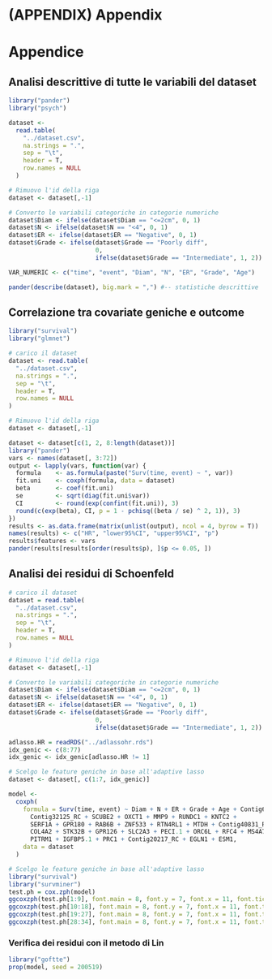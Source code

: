 # (APPENDIX) Appendix {-} 

# Appendice

## Analisi descrittive di tutte le variabili del dataset

```{r echo=FALSE, warning=FALSE}
library("pander")
library("psych")

dataset <-
  read.table(
    "../dataset.csv",
    na.strings = ".",
    sep = "\t",
    header = T,
    row.names = NULL
  )

# Rimuovo l'id della riga
dataset <- dataset[,-1]

# Converto le variabili categoriche in categorie numeriche
dataset$Diam <- ifelse(dataset$Diam == "<=2cm", 0, 1)
dataset$N <- ifelse(dataset$N == "<4", 0, 1)
dataset$ER <- ifelse(dataset$ER == "Negative", 0, 1)
dataset$Grade <- ifelse(dataset$Grade == "Poorly diff",
                        0,
                        ifelse(dataset$Grade == "Intermediate", 1, 2))

VAR_NUMERIC <- c("time", "event", "Diam", "N", "ER", "Grade", "Age")

pander(describe(dataset), big.mark = ",") #-- statistiche descrittive
```

## Correlazione tra covariate geniche e outcome

```{r echo=FALSE, message=FALSE, warning=FALSE}
library("survival")
library("glmnet")

# carico il dataset
dataset <- read.table(
  "../dataset.csv",
  na.strings = ".",
  sep = "\t",
  header = T,
  row.names = NULL
)

# Rimuovo l'id della riga
dataset <- dataset[,-1]

dataset <- dataset[c(1, 2, 8:length(dataset))]
library("pander")
vars <- names(dataset[, 3:72])
output <- lapply(vars, function(var) {
  formula    <- as.formula(paste("Surv(time, event) ~ ", var))
  fit.uni    <- coxph(formula, data = dataset)
  beta       <- coef(fit.uni)
  se         <- sqrt(diag(fit.uni$var))
  CI         <- round(exp(confint(fit.uni)), 3)
  round(c(exp(beta), CI, p = 1 - pchisq((beta / se) ^ 2, 1)), 3)
})
results <- as.data.frame(matrix(unlist(output), ncol = 4, byrow = T))
names(results) <- c("HR", "lower95%CI", "upper95%CI", "p")
results$features <- vars
pander(results[results[order(results$p), ]$p <= 0.05, ])
```

## Analisi dei residui di Schoenfeld
```{r echo=FALSE, message=FALSE, warning=FALSE}
# carico il dataset
dataset = read.table(
  "../dataset.csv",
  na.strings = ".",
  sep = "\t",
  header = T,
  row.names = NULL
)

# Rimuovo l'id della riga
dataset <- dataset[,-1]

# Converto le variabili categoriche in categorie numeriche
dataset$Diam <- ifelse(dataset$Diam == "<=2cm", 0, 1)
dataset$N <- ifelse(dataset$N == "<4", 0, 1)
dataset$ER <- ifelse(dataset$ER == "Negative", 0, 1)
dataset$Grade <- ifelse(dataset$Grade == "Poorly diff",
                        0,
                        ifelse(dataset$Grade == "Intermediate", 1, 2))

adlasso.HR = readRDS("../adlassohr.rds")
idx_genic <- c(8:77)
idx_genic <- idx_genic[adlasso.HR != 1]

# Scelgo le feature geniche in base all'adaptive lasso
dataset <- dataset[, c(1:7, idx_genic)]

model <-
  coxph(
    formula = Surv(time, event) ~ Diam + N + ER + Grade + Age + Contig63649_RC + QSCN6L1 +
      Contig32125_RC + SCUBE2 + OXCT1 + MMP9 + RUNDC1 + KNTC2 +
      SERF1A + GPR180 + RAB6B + ZNF533 + RTN4RL1 + MTDH + Contig40831_RC +
      COL4A2 + STK32B + GPR126 + SLC2A3 + PECI.1 + ORC6L + RFC4 + MS4A7 +
      PITRM1 + IGFBP5.1 + PRC1 + Contig20217_RC + EGLN1 + ESM1,
    data = dataset
  )

# Scelgo le feature geniche in base all'adaptive lasso
library("survival")
library("survminer")
test.ph = cox.zph(model)
ggcoxzph(test.ph[1:9], font.main = 8, font.y = 7, font.x = 11, font.tickslab = 8)
ggcoxzph(test.ph[10:18], font.main = 8, font.y = 7, font.x = 11, font.tickslab = 8)
ggcoxzph(test.ph[19:27], font.main = 8, font.y = 7, font.x = 11, font.tickslab = 8)
ggcoxzph(test.ph[28:34], font.main = 8, font.y = 7, font.x = 11, font.tickslab = 8)
```

### Verifica dei residui con il metodo di Lin
```{r}
library("goftte")
prop(model, seed = 200519)
```